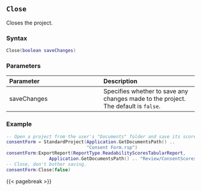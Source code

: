 ## `Close` {#standard-close .unnumbered}

Closes the project.

### Syntax {-}

``` .lua
Close(boolean saveChanges)
```

### Parameters {-}

**Parameter** | **Description**
| :-- | :-- |
saveChanges | Specifies whether to save any changes made to the project. The default is `false`.

### Example {-}

``` .lua
-- Open a project from the user's "Documents" folder and save its scores summary
consentForm = StandardProject(Application.GetDocumentsPath() ..
                              "Consent Form.rsp")
consentForm:ExportReport(ReportType.ReadabilityScoresTabularReport,
                Application.GetDocumentsPath() .. "Review/ConsentScoresSummary.htm")
-- Close, don't bother saving.
consentForm:Close(false)
```

{{< pagebreak >}}